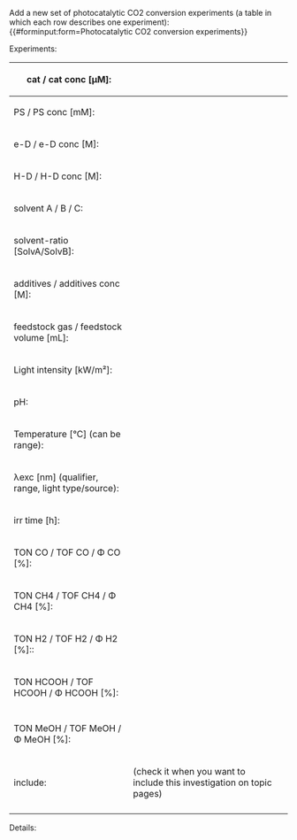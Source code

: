 <noinclude>
Add a new set of photocatalytic CO2 conversion experiments (a table in which each row describes one experiment):
{{#forminput:form=Photocatalytic CO2 conversion experiments}}
</noinclude>

<includeonly>
{{{for template|Photocatalytic CO2 conversion experiments}}}
Experiments:
{{{field|experiments|holds template}}}
{{{end template}}}

{{{for template|Photocatalytic CO2 conversion|multiple|embed in field=Photocatalytic CO2 conversion experiments[experiments]}}}
{| class="formtable"
! cat / cat conc [µM]:
| {{{field|catalyst|input type=combobox|property=Catalyst|values from url=molecule_lookup_cat|class=test-xy}}}
| {{{field|cat conc|input type=regexp|property=Catalyst concentration|base type=Number|message=Input a positive number [µM]|regexp=/^([0-9]*\.)?[0-9]*(\s+(M|mM|µM)?)?$/|class=test-xy}}}
|-
! PS / PS conc [mM]:
| {{{field|PS|input type=combobox|property=Photosensitizer|values from url=molecule_lookup_ps}}}
| {{{field|PS conc|input type=regexp|property=Photosensitizer concentration|base type=Number|message=Input a positive number|regexp=/^([0-9]*\.)?[0-9]*(\s+(M|mM|µM)?)?$/}}}
|-
! e-D / e-D conc [M]:
| {{{field|e-D|input type=combobox|property=Electron donor|values from url=molecule_lookup_ed}}}
| {{{field|e-D conc|input type=regexp|property=Electron donor concentration|base type=Number|message=Input a positive number|regexp=/^([0-9]*\.)?[0-9]*(\s+(M|mM|µM)?)?$/}}}
|-
! H-D / H-D conc [M]:
| {{{field|H-D|input type=combobox|property=Hydrogen donor|values from url=molecule_lookup_hd}}}
| {{{field|H-D conc|input type=regexp|property=Hydrogen donor concentration|base type=Number|message=Input a positive number|regexp=/^([0-9]*\.)?[0-9]*(\s+(M|mM|µM)?)?$/}}}
|-
! solvent A / B / C:
| {{{field|solvent A|input type=combobox|property=Solvent|values from url=molecule_lookup_solvent}}}
| {{{field|solvent B|input type=combobox|property=Solvent|values from url=molecule_lookup_solvent}}}
| {{{field|solvent C|input type=combobox|property=Solvent|values from url=molecule_lookup_solvent}}}
|-
! solvent-ratio [SolvA/SolvB]:
| {{{field|solvent-ratio|property=Solvent ratio|input type=string}}}
|-
! additives / additives conc [M]:
| {{{field|additives|input type=string|property=Additives}}}
| {{{field|additives conc|input type=regexp|property=Additives concentration|base type=Number|message=Input a positive number|regexp=/^([0-9]*\.)?[0-9]*(\s+(M|mM|µM)?)?$/}}}
|-
! feedstock gas / feedstock volume [mL]:
| {{{field|feedstock gas|input type=combobox|property=Feedstock gas}}}
| {{{field|feedstock volume|input type=regexp|property=Feedstock volume|base type=Number|message=Input a positive number [mL]|regexp=/^([0-9]*\.)?[0-9]*(\s+(mL)?)?$/}}}
|-
! Light intensity [kW/m²]:
| {{{field|intensity|input type=regexp|property=Intensity|base type=Number|message=Input a positive number [kW/m²]|regexp=/^([0-9]*\.)?[0-9]*(\s+(kW\/m²)?)?$/}}}
|-
! pH:
| {{{field|pH|input type=regexp|base type=Number|property=PH value|message=Input a value between 0 and 14|regexp=/^([0-9](\.[0-9]+)?!1[0-3](\.[0-9]+)?!14!)$/}}}
|-
! Temperature [°C] (can be range):
| {{{field|Temperature|input type=Number|property=Temperature|regexp=/^-?([0-9]*\.)?[0-9]*(\s+(°C)?)?$/}}}
|-
! λexc [nm] (qualifier, range, light type/source):
| {{{field|λexc|input type=string|property=Excitation wavelength|regexp=/^([0-9]*\.)?[0-9]*(\s+(nm)?)?$/}}}
|-
! irr time [h]:
| {{{field|irr time|input type=regexp|base type=Number|property=Irradiation time|message=Input a positive number|regexp=/^([0-9]*\.)?[0-9]*(\s+(h)?)?$/}}}
|-
! TON CO / TOF CO / Φ CO [%]:
| {{{field|TON CO|input type=regexp|base type=Number|property=Turnover number CO|message=Input a positive number|regexp=/^([0-9]*\.)?[0-9]*(\s+(TON)?)?$/}}}
| {{{field|TOF CO|input type=regexp|base type=Number|property=Turnover frequency CO|message=Input a positive number|regexp=/^([0-9]*\.)?[0-9]*(\s+(TOF\/min)?)?$/}}}
| {{{field|Φ CO|input type=regexp|base type=Number|property=Quantum yield CO|message=Input a positive number|regexp=/^([0-9]*\.)?[0-9]*(\s+(%)?)?$/}}}
|-
! TON CH4 / TOF CH4 / Φ CH4 [%]:
| {{{field|TON CH4|input type=regexp|base type=Number|property=Turnover number CH4|message=Input a positive number|regexp=/^([0-9]*\.)?[0-9]*(\s+(TON)?)?$/}}}
| {{{field|TOF CH4|input type=regexp|base type=Number|property=Turnover frequency CH4|message=Input a positive number|regexp=/^([0-9]*\.)?[0-9]*(\s+(TOF\/min)?)?$/}}}
| {{{field|Φ CH4|input type=regexp|base type=Number|property=Quantum yield CH4|message=Input a positive number|regexp=/^([0-9]*\.)?[0-9]*(\s+(%)?)?$/}}}
|-
! TON H2 / TOF H2 / Φ H2 [%]::
| {{{field|TON H2|input type=regexp|base type=Number|property=Turnover number H2|message=Input a positive number|regexp=/^([0-9]*\.)?[0-9]*(\s+(TON)?)?$/}}}
| {{{field|TOF H2|input type=regexp|base type=Number|property=Turnover frequency H2|message=Input a positive number|regexp=/^([0-9]*\.)?[0-9]*(\s+(TOF\/min)?)?$/}}}
| {{{field|Φ H2|input type=regexp|base type=Number|property=Quantum yield H2|message=Input a positive number|regexp=/^([0-9]*\.)?[0-9]*(\s+(%)?)?$/}}}
|-
! TON HCOOH / TOF HCOOH / Φ HCOOH [%]:
| {{{field|TON HCOOH|input type=regexp|base type=Number|property=Turnover number HCOOH|message=Input a positive number|regexp=/^([0-9]*\.)?[0-9]*(\s+(TON)?)?$/}}}
| {{{field|TOF HCOOH|input type=regexp|base type=Number|property=Turnover frequency HCOOH|message=Input a positive number|regexp=/^([0-9]*\.)?[0-9]*(\s+(TOF\/min)?)?$/}}}
| {{{field|Φ HCOOH|input type=regexp|base type=Number|property=Quantum yield HCOOH|message=Input a positive number|regexp=/^([0-9]*\.)?[0-9]*(\s+(%)?)?$/}}}
|-
|-
! TON MeOH / TOF MeOH / Φ MeOH [%]:
| {{{field|TON MeOH|input type=regexp|base type=Number|property=Turnover number MeOH|message=Input a positive number|regexp=/^([0-9]*\.)?[0-9]*(\s+(TON)?)?$/}}}
| {{{field|TOF MeOH|input type=regexp|base type=Number|property=Turnover frequency MeOH|message=Input a positive number|regexp=/^([0-9]*\.)?[0-9]*(\s+(TOF\/min)?)?$/}}}
| {{{field|Φ MeOH|input type=regexp|base type=Number|property=Quantum yield MeOH|message=Input a positive number|regexp=/^([0-9]*\.)?[0-9]*(\s+(%)?)?$/}}}
|-
! include:
| {{{field|include|input type=checkbox|property=Include}}} (check it when you want to include this investigation on topic pages)
|-
|}
;Details:
{{{field|details|input type=textarea|property=Details|message=Arbitrary extra information}}}
{{{end template}}}

{{{standard input|save}}} {{{standard input|preview}}} {{{standard input|changes}}} {{{standard input|cancel}}}
</includeonly>